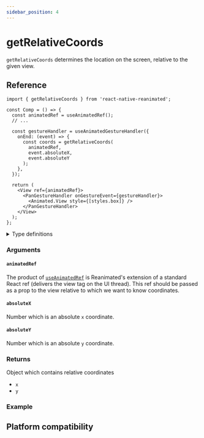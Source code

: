 ```yaml
---
sidebar_position: 4
---
```


# getRelativeCoords

`getRelativeCoords` determines the location on the screen, relative to the given view.

## Reference

```tsx
import { getRelativeCoords } from 'react-native-reanimated';

const Comp = () => {
  const animatedRef = useAnimatedRef();
  // ...

  const gestureHandler = useAnimatedGestureHandler({
    onEnd: (event) => {
      const coords = getRelativeCoords(
        animatedRef,
        event.absoluteX,
        event.absoluteY
      );
    },
  });

  return (
    <View ref={animatedRef}>
      <PanGestureHandler onGestureEvent={gestureHandler}>
        <Animated.View style={[styles.box]} />
      </PanGestureHandler>
    </View>
  );
};
```

<details>
<summary>Type definitions</summary>

```typescript
function getRelativeCoords(
  animatedRef: AnimatedRef<Component>,
  absoluteX: number,
  absoluteY: number
): ComponentCoords | null;

interface ComponentCoords {
  x: number;
  y: number;
}
```

</details>

### Arguments

#### `animatedRef`

The product of [`useAnimatedRef`](/docs/next/core/useAnimatedRef) is Reanimated's extension of a standard React ref (delivers the view tag on the UI thread). This ref should be passed as a prop to the view relative to which we want to know coordinates.

#### `absoluteX`

Number which is an absolute `x` coordinate.

#### `absoluteY`

Number which is an absolute `y` coordinate.

### Returns

Object which contains relative coordinates

- `x`
- `y`

### Example


<InteractiveExample src={RelativeCoordsSrc} component={RelativeCoords} />

## Platform compatibility

<PlatformCompatibility android ios web />
